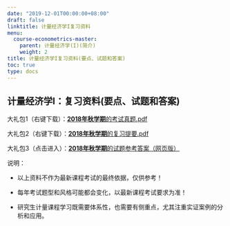 ```yaml
---
date: "2019-12-01T00:00:00+08:00"
draft: false
linktitle: 计量经济学I复习资料
menu:
  course-econometrics-master:
    parent: 计量经济学(I)(简介)
    weight: 2
title: 计量经济学I复习资料(要点、试题和答案)
toc: true
type: docs
---
```


## 计量经济学I：复习资料(要点、试题和答案)


大礼包1（右键下载）：[**2018年秋学期**的考试真题.pdf](/course-econometrics-master/material/ecno-master-2018-2019-fall-out-2019.1.8.pdf) 


大礼包2（右键下载）：[**2018年秋学期**的复习提要.pdf](/course-econometrics-master/material/ecno-master-2018-2019-fall-note-2019.1.4.pdf) 


大礼包3（点击进入）：[**2018年秋学期**的试题参考答案（网页版）](/course-econometrics-master/ecno-master-2018-2019-fall.html) 

说明：

- 以上资料不作为最新课程考试的最终依据，仅供参考！

- 每年考试题型和风格可能都会变化，以最新课程考试要求为准！

- 研究生计量课程学习既需要体系性，也需要有侧重点，尤其注重实证案例的分析和应用。

